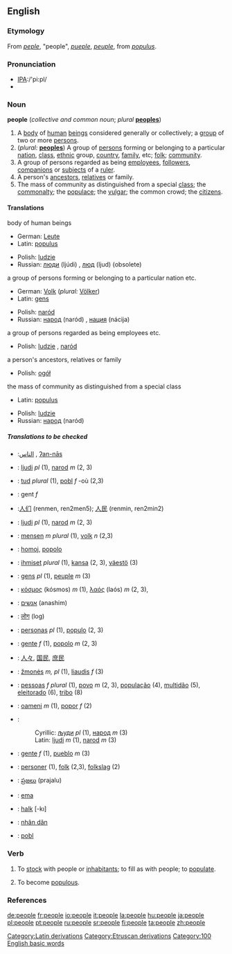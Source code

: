 ==English==

{{rank|here|thought|found|140|people|still|just|while}}

===Etymology===
From {{OE.}} ''[[peple]]'', "people", {{OF.}} ''[[pueple]]'', {{F.}} ''[[peuple]]'', from {{L.}} ''[[populus]]''.

===Pronunciation===
*[[Pronunciation guide|IPA]]:/'pi:pl/
*{{audio|en-us-people.ogg|Audio (US)}}

===Noun===
'''people''' (''collective and common noun''; ''plural'' '''[[peoples]]''')

# A [[body]] of [[human]] [[being]]s considered generally or collectively; a [[group]] of two or more [[person]]s.
# (''plural:'' '''[[peoples]]''') A group of [[person]]s forming or belonging to a particular [[nation]], [[class]], [[ethnic]] group, [[country]], [[family]], etc; [[folk]]; [[community]].
# A group of persons regarded as being [[employee]]s, [[follower]]s, [[companion]]s or [[subject]]s of a [[ruler]].
# A person's [[ancestor]]s, [[relative]]s or family.
# The mass of community as distinguished from a special [[class]]; the [[commonalty]]; the [[populace]]; the [[vulgar]]; the common crowd; the [[citizen]]s.

====Translations====
;body of human beings
{{top}}
*German: [[Leute]] {{p}}
*Latin: [[populus]] {{m}}
{{mid}}
*Polish: [[ludzie]] {{p}}
*Russian: [[люди]] (ljúdi) {{p}}, [[люд]] (ljud) {{m}} (obsolete)
{{bottom}}

;a group of persons forming or belonging to a particular nation etc.
{{top}}
*German: [[Volk]] {{n}} (''plural:'' [[Völker]])
*Latin: [[gens]] {{f}}
{{mid}}
*Polish: [[naród]] {{m}}
*Russian: [[народ]] (naród) {{m}}, [[нация]] (nácija) {{f}}
{{bottom}}

;a group of persons regarded as being employees etc.
{{top}}
{{mid}}
*Polish: [[ludzie]] {{p}}, [[naród]] {{m}}
{{bottom}}

;a person's ancestors, relatives or family
{{top}}
{{mid}}
*Polish: [[ogół]] {{m}}
{{bottom}}

;the mass of community as distinguished from a special class
{{top}}
*Latin: [[populus]] {{m}}
{{mid}}
*Polish: [[ludzie]] {{p}}
*Russian: [[народ]] (naród) {{m}}
{{bottom}}

=====Translations to be checked=====
*{{ttbc|Arabic}}:[[الناس]] , [[ʔan-nās]]
*{{ttbc|Bosnian}}: [[ljudi]] ''pl'' (1), [[narod]] ''m'' (2, 3)
*{{ttbc|Breton}}: [[tud]] ''plural'' (1), [[pobl]] ''f'' -où (2,3)
*{{ttbc|Catalan}}: gent ''f''
*{{ttbc|Chinese}}:[[人们]] (renmen, ren2men5); [[人民]] (renmin, ren2min2)
*{{ttbc|Croatian}}: [[ljudi]] ''pl'' (1), [[narod]] ''m'' (2, 3)
*{{ttbc|Dutch}}: [[mensen]] ''m plural'' (1), [[volk]] ''n'' (2,3)
*{{ttbc|Esperanto}}: [[homoj]], [[popolo]]
*{{ttbc|Finnish}}: [[ihmiset]] ''plural'' (1), [[kansa]] (2, 3), [[väestö]] (3)
*{{ttbc|French}}: [[gens]] ''pl'' (1), [[peuple]] ''m'' (3)
*{{ttbc|Greek}}: [[κόσμος]] (kósmos) ''m'' (1), [[λαός]] (laós) ''m'' (2, 3), 
*{{ttbc|Hebrew}}: [[אנשים]] (anashim)
*{{ttbc|Hindi}}: [[लोग]] (log)
*{{ttbc|Interlingua}}: [[persona]]s ''pl'' (1), [[populo]] (2, 3)
*{{ttbc|Italian}}: [[gente]] ''f'' (1), [[popolo]] ''m'' (2, 3) 
*{{ttbc|Japanese}}: [[人々]], [[国民]], [[庶民]]
*{{ttbc|Lithuanian}}: [[žmonės]] ''m, pl'' (1), [[liaudis]] ''f'' (3)
*{{ttbc|Portuguese}}: [[pessoa]]s ''f'' ''plural'' (1), [[povo]] ''m'' (2, 3), [[população]] {{m}} (4), [[multidão]] {{m}} (5), [[eleitorado]] {{m}} (6), [[tribo]] {{m}} (8)
*{{ttbc|Romanian}}: [[oameni]] ''m'' (1), [[popor]] ''f'' (2)
*{{ttbc|Serbian}}:
*:Cyrillic: [[људи]] ''pl'' (1), [[народ]] ''m'' (3)
*:Latin: [[ljudi]] ''m'' (1), [[narod]] ''m'' (3)
*{{ttbc|Spanish}}: [[gente]] ''f'' (1), [[pueblo]] ''m'' (3)
*{{ttbc|Swedish}}: [[personer]] (1), [[folk]] (2,3), [[folkslag]] (2) 
*{{ttbc|Telugu}}: [[ప్రజలు]] (prajalu)
*{{ttbc|Tetum}}: [[ema]]
*{{ttbc|Turkish}}: [[halk]] [-kı]
*{{ttbc|Vietnamese}}: [[nhân dân]]
*{{ttbc|Welsh}}: [[pobl]]

===Verb===
{{en-infl-reg-other-e|peopl|e|}}
# {{transitive}} To [[stock]] with people or [[inhabitant]]s; to fill as with people; to [[populate]].
# {{intransitive}} To become [[populous]].

===References===
{{R:Webster 1913}}

[[Category:Latin derivations]]
[[Category:Etruscan derivations]]
[[Category:100 English basic words]]

[[de:people]]
[[fr:people]]
[[io:people]]
[[it:people]]
[[la:people]]
[[hu:people]]
[[ja:people]]
[[pl:people]]
[[pt:people]]
[[ru:people]]
[[sr:people]]
[[fi:people]]
[[ta:people]]
[[zh:people]]